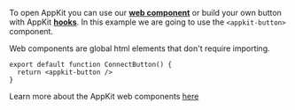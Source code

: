 To open AppKit you can use our [**web component**](../../../appkit/next/core/components) or build your own button with AppKit [**hooks**](../../../appkit/next/core/hooks#useAppKit).
In this example we are going to use the `<appkit-button>` component.

Web components are global html elements that don't require importing.

```tsx
export default function ConnectButton() {
  return <appkit-button />
}
```

Learn more about the AppKit web components [here](../../../appkit/next/core/components)
